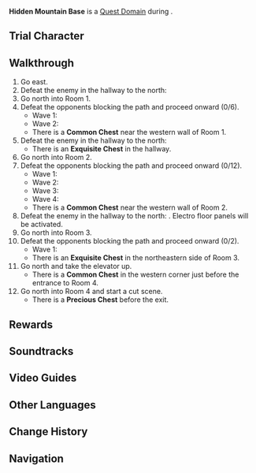 {{Domain Infobox
|image        = Domain Hidden Mountain Base.png
|type         = Quest
|description  = Following the intelligence you got from [[Ippei]], you discover the [[Takatsukasa Clan]]'s hidden base.<br>The [[Tenryou Commission]] is in a precarious state, and [[Kujou Kamaji]] has not returned. You do not yet know what has happened in this place...
|quest        = To Hear Mortal Hearts
|quest_type   = Story
|region       = Inazuma
|area         = Narukami Island
|subarea      = Mt. Yougou
|requiredAR   = 40
|recLevel     = WL-dependent
|recElements  = <!--none-->
|trial        = Raiden Shogun
}}
'''Hidden Mountain Base''' is a [[Quest Domain]] during {{Quest|To Hear Mortal Hearts}}.

==Trial Character==
{{Stub|Add Electro DMG Bonus for WL4 and 8}}
{{Trial Character
<!--World Levels-->|wl                      = 4, 5, 6, 8

<!--Character-->|character_name          = Raiden Shogun
|character_level4        = 61
|constellation4          = 3
|character_level5        = 71
|constellation5          = 3
|character_level6        = 82
|constellation6          = 3
|character_level8        = 90
|constellation8          = 3

<!--Weapom-->|weapon_name             = Engulfing Lightning
|weapon_level4           = 61
|refinement4             = 1
|weapon_level5           = 71
|refinement5             = 1
|weapon_level6           = 82
|refinement6             = 1
|weapon_level8           = 90
|refinement8             = 1

<!--Artifacts-->|artifact_flower         = Royal Flora
|artifact_feather        = Royal Plume
|artifact_sands          = Royal Pocket Watch
|artifact_goblet         = Royal Silver Urn
|artifact_circlet        = Royal Masque
|set1                    = Noblesse Oblige
|set1_piece_bonus        = 4
|artifact_level5         = 16
|artifact_level6         = 20
|artifact_level8         = 20
|artifact_flower4        = Medal of the Brave
|artifact_feather4       = Prospect of the Brave
|artifact_sands4         = Fortitude of the Brave
|artifact_goblet4        = Outset of the Brave
|artifact_circlet4       = Crown of the Brave
|set1_4                  = Brave Heart
|set4_piece_bonus        = 4
|artifact_level4         = 16
|artifact_flower8        = Magnificent Tsuba
|artifact_feather8       = Sundered Feather
|artifact_sands8         = Storm Cage
|artifact_goblet8        = Scarlet Vessel
|artifact_circlet8       = Ornate Kabuto
|set1_8                  = Emblem of Severed Fate

<!--Talents-->|normal_attack_talent4   = 4
|elemental_skill_talent4 = 4
|elemental_burst_talent4 = 7
|normal_attack_talent5   = 5
|elemental_skill_talent5 = 5
|elemental_burst_talent5 = 8
|normal_attack_talent6   = 6
|elemental_skill_talent6 = 6
|elemental_burst_talent6 = 9
|normal_attack_talent8   = 8
|elemental_skill_talent8 = 8
|elemental_burst_talent8 = 11

<!--Stats-->|hp4                     = 18,285
|atk4                    = 1,512
|def4                    = 555
|em4                     = 34
|er4                     = 162.1%
|crit_rate4              = 50.6%
|crit_dmg4               = 72.4%
|electro_dmg4            = 
|hp5                     = 20,788
|atk5                    = 1,770
|def5                    = 732
|em5                     = 42
|er5                     = 204.4%
|crit_rate5              = 51.8%
|crit_dmg5               = 91.9%
|electro_dmg5            = 41.8%
|hp6                     = 25,798
|atk6                    = 2,154
|def6                    = 884
|em6                     = 105
|er6                     = 217.3%
|crit_rate6              = 57.1%
|crit_dmg6               = 91.9%
|electro_dmg6            = 46.9%
|hp8                     = 20,925
|atk8                    = 2,024
|def8                    = 935
|em8                     = 105
|er8                     = 293.9%
|crit_rate8              = 57.1%
|crit_dmg8               = 91.9%
|electro_dmg8            = 124.2%
}}

==Walkthrough==
# Go east.
# Defeat the enemy in the hallway to the north: {{Enemy|Nobushi: Kikouban|x=1}}
# Go north into Room 1.
# Defeat the opponents blocking the path and proceed onward (0/6).
#* Wave 1: {{Enemy List|Nobushi: Jintouban;Nobushi: Kikouban*2}}
#* Wave 2: {{Enemy List|Nobushi: Jintouban;Nobushi: Hitsukeban*2}}
#* There is a '''Common Chest''' near the western wall of Room 1.
# Defeat the enemy in the hallway to the north: {{Enemy|Nobushi: Kikouban|x=1}}
#* There is an '''Exquisite Chest''' in the hallway.
# Go north into Room 2.
# Defeat the opponents blocking the path and proceed onward (0/12).
#* Wave 1: {{Enemy List|Nobushi: Hitsukeban;Nobushi: Jintouban;Nobushi: Kikouban}}
#* Wave 2: {{Enemy List|Nobushi: Hitsukeban;Nobushi: Jintouban;Nobushi: Kikouban}}
#* Wave 3: {{Enemy List|Nobushi: Hitsukeban;Nobushi: Jintouban;Nobushi: Kikouban}}
#* Wave 4: {{Enemy List|Nobushi: Hitsukeban;Nobushi: Jintouban;Nobushi: Kikouban}}
#* There is a '''Common Chest''' near the western wall of Room 2.
# Defeat the enemy in the hallway to the north: {{Enemy|Nobushi: Kikouban|x=1}}. Electro floor panels will be activated.
# Go north into Room 3.
# Defeat the opponents blocking the path and proceed onward (0/2).
#* Wave 1: {{Enemy List|Kairagi: Dancing Thunder;Kairagi: Fiery Might}}
#* There is an '''Exquisite Chest''' in the northeastern side of Room 3.
# Go north and take the elevator up.
#* There is a '''Common Chest''' in the western corner just before the entrance to Room 4.
# Go north into Room 4 and start a cut scene.
#* There is a '''Precious Chest''' before the exit.

==Rewards==
{{Card|Vajrada Amethyst Fragment|1}}{{Card|Adventurer's Experience|2}}{{Card|Mystic Enhancement Ore|2}}{{Card|Mora|10,000}}

==Soundtracks==
{{Soundtracks by Category Table|type=domain}}

==Video Guides==
{{EVT
|video1   = https://youtu.be/GxuHjWEqZMI
|caption1 = Hidden Mountain Base Guide (6 Chests)
}}

==Other Languages==
{{Other Languages
|en      = Hidden Mountain Base
|zhs     = 山中隐秘之地
|zhs_rm  = Shān Zhōng Yǐnmì zhī Dì
|zht     = 山中隱秘之地
|zht_rm  = Shān Zhōng Yǐnmì zhī Dì
|zh_tl   = Hidden Place in the Mountains
|ja      = 山に隠されし処
|ja_rm   = Yama ni Kakusareshi Tokoro
|ja_tl   = Hidden Place in the Mountains
|ko      = 산속의 은밀한 곳
|ko_rm   = Sansok-ui Eunmilhan Got
|ko_tl   = Secret Place in the Mountains
|es      = Escondite de las montañas
|es_tl   = Hideout of the Mountains
|fr      = Base cachée dans les montagnes
|fr_tl   = Base Hidden in the Mountains
|ru      = Горное убежище
|ru_tl   = Mountain Refuge
|th      = สถานที่ลึกลับในภูเขา
|th_rm   = 
|th_tl   = Hidden Place in the Mountain
|vi      = Khu Bí Ẩn Trong Núi
|vi_tl   =Mysterious Area in the Mountain 
|de      = Verborgene Ecke im Berg
|de_tl   = Hidden Corner in the Mountain
|id      = Hidden Mountain Base
|pt      = Base Secreta na Montanha
|pt_tl   = 
|tr      = Gizli Dağ Sığınağı
|tr_tl   = 
|it      = Nascondiglio tra le montagne
|it_tl   = 
}}

==Change History==
{{Change History|2.1}}

==Navigation==
{{Domain Navbox|Temporary}}